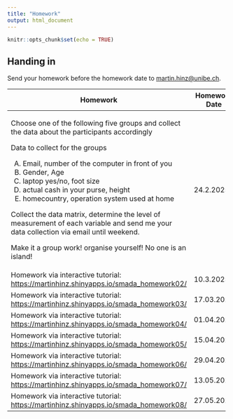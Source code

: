 ```yaml
---
title: "Homework"
output: html_document
---
```


```r
knitr::opts_chunk$set(echo = TRUE)
```

## Handing in

Send your homework before the homework date to [martin.hinz\@unibe.ch](mailto:martin.hinz@unibe.ch).

+----------------------------------------------------------------------------------------------------------------------------------------+---------------+----------------+
| Homework                                                                                                                               | Homework Date | Homework Data  |
+========================================================================================================================================+===============+================+
| Choose one of the following five groups and collect the data about the participants accordingly                                        | 24.2.2025     | not applicable |
|                                                                                                                                        |               |                |
| Data to collect for the groups                                                                                                         |               |                |
|                                                                                                                                        |               |                |
| A)  Email, number of the computer in front of you                                                                                      |               |                |
| B)  Gender, Age                                                                                                                        |               |                |
| C)  laptop yes/no, foot size                                                                                                           |               |                |
| D)  actual cash in your purse, height                                                                                                  |               |                |
| E)  homecountry, operation system used at home                                                                                         |               |                |
|                                                                                                                                        |               |                |
| Collect the data matrix, determine the level of measurement of each variable and send me your data collection via email until weekend. |               |                |
|                                                                                                                                        |               |                |
| Make it a group work! organise yourself! No one is an island!                                                                          |               |                |
+----------------------------------------------------------------------------------------------------------------------------------------+---------------+----------------+
| Homework via interactive tutorial: <https://martinhinz.shinyapps.io/smada_homework02/>                                                 | 10.3.2025     | provided       |
+----------------------------------------------------------------------------------------------------------------------------------------+---------------+----------------+
| Homework via interactive tutorial: <https://martinhinz.shinyapps.io/smada_homework03/>                                                 | 17.03.2025    | provided       |
+----------------------------------------------------------------------------------------------------------------------------------------+---------------+----------------+
| Homework via interactive tutorial:\                                                                                                    | 01.04.2025    | provided       |
| <https://martinhinz.shinyapps.io/smada_homework04/>                                                                                    |               |                |
+----------------------------------------------------------------------------------------------------------------------------------------+---------------+----------------+
| Homework via interactive tutorial:\                                                                                                    | 15.04.2025    | provided       |
| <https://martinhinz.shinyapps.io/smada_homework05/>                                                                                    |               |                |
+----------------------------------------------------------------------------------------------------------------------------------------+---------------+----------------+
| Homework via interactive tutorial:\                                                                                                    | 29.04.2025    | provided       |
| <https://martinhinz.shinyapps.io/smada_homework06/>                                                                                    |               |                |
+----------------------------------------------------------------------------------------------------------------------------------------+---------------+----------------+
| Homework via interactive tutorial:\                                                                                                    | 13.05.2025    | provided       |
| <https://martinhinz.shinyapps.io/smada_homework07/>                                                                                    |               |                |
+----------------------------------------------------------------------------------------------------------------------------------------+---------------+----------------+
| Homework via interactive tutorial:\                                                                                                    | 27.05.2025    | provided       |
| <https://martinhinz.shinyapps.io/smada_homework08/>                                                                                    |               |                |
+----------------------------------------------------------------------------------------------------------------------------------------+---------------+----------------+
